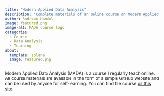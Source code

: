 ```yaml
---
title: "Modern Applied Data Analysis"
description: "Complete materials of an online course on Modern Applied Data Analysis"
author: Andreas Handel
image: featured.png
image-alt: MADA course logo
categories:
  - Course
  - Data Analysis
  - Teaching
about:
  template: solana
  image: featured.png
---
```


Modern Applied Data Analysis (MADA) is a course I regularly teach online. All course materials are available in the form of a simple GitHub website and can be used by anyone for self-learning. You can find the course [on this site](https://andreashandel.github.io/MADAcourse/).
